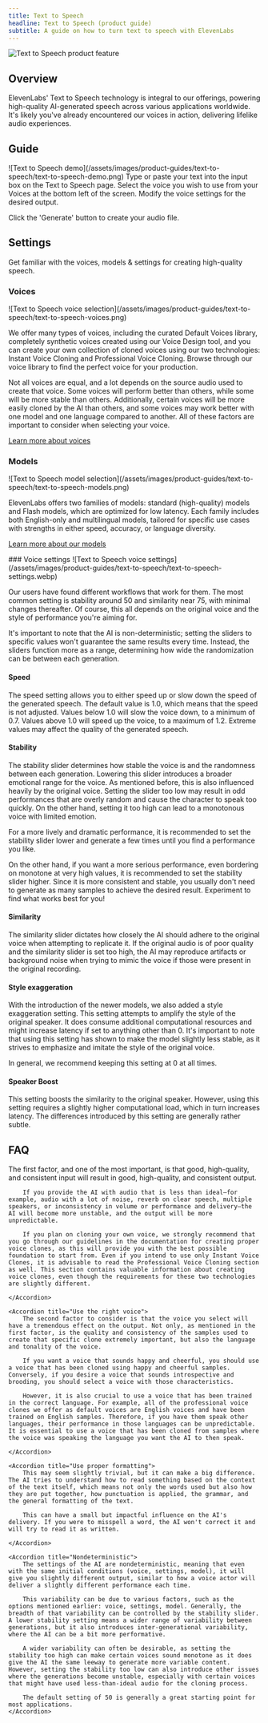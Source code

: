 ```yaml
---
title: Text to Speech
headline: Text to Speech (product guide)
subtitle: A guide on how to turn text to speech with ElevenLabs
---
```


<img
  src="/assets/images/product-guides/text-to-speech/text-to-speech-product-feature.png"
  alt="Text to Speech product feature"
  className="w-full rounded-lg"
/>

## Overview

ElevenLabs' Text to Speech technology is integral to our offerings, powering high-quality AI-generated speech across various applications worldwide. It's likely you've already encountered our voices in action, delivering lifelike audio experiences.

## Guide

<Frame background="subtle">
  ![Text to Speech demo](/assets/images/product-guides/text-to-speech/text-to-speech-demo.png)
</Frame>

<Steps>
<Step title="Text input">
  Type or paste your text into the input box on the Text to Speech page.
</Step>
<Step title="Voice selection">
  Select the voice you wish to use from your Voices at the bottom left of the screen.
</Step>
<Step title="Adjust settings (optional)">Modify the voice settings for the desired output.</Step>

<Step title="Generate">Click the 'Generate' button to create your audio file.</Step>

</Steps>

## Settings

Get familiar with the voices, models & settings for creating high-quality speech.

<AccordionGroup>
<Accordion title="Voices">

### Voices

<Frame background="subtle">
  ![Text to Speech voice
  selection](/assets/images/product-guides/text-to-speech/text-to-speech-voices.png)
</Frame>

We offer many types of voices, including the curated Default Voices library, completely synthetic voices created using our Voice Design tool, and you can create your own collection of cloned voices using our two technologies: Instant Voice Cloning and Professional Voice Cloning. Browse through our voice library to find the perfect voice for your production.

Not all voices are equal, and a lot depends on the source audio used to create that voice. Some voices will perform better than others, while some will be more stable than others. Additionally, certain voices will be more easily cloned by the AI than others, and some voices may work better with one model and one language compared to another. All of these factors are important to consider when selecting your voice.

[Learn more about voices](/docs/capabilities/voices)

</Accordion>

<Accordion title="Models">

### Models

<Frame background="subtle">
  ![Text to Speech model
  selection](/assets/images/product-guides/text-to-speech/text-to-speech-models.png)
</Frame>

ElevenLabs offers two families of models: standard (high-quality) models and Flash models, which are optimized for low latency. Each family includes both English-only and multilingual models, tailored for specific use cases with strengths in either speed, accuracy, or language diversity.

<Markdown src="/snippets/tts-models.mdx" />

[Learn more about our models](/docs/models)

</Accordion>

<Accordion title="Voice settings">
### Voice settings

<Frame background="subtle">
  ![Text to Speech voice
  settings](/assets/images/product-guides/text-to-speech/text-to-speech-settings.webp)
</Frame>

Our users have found different workflows that work for them. The most common setting is stability around 50 and similarity near 75, with minimal changes thereafter. Of course, this all depends on the original voice and the style of performance you're aiming for.

It's important to note that the AI is non-deterministic; setting the sliders to specific values won't guarantee the same results every time. Instead, the sliders function more as a range, determining how wide the randomization can be between each generation.

#### Speed

The speed setting allows you to either speed up or slow down the speed of the generated speech. The default value is 1.0, which means that the speed is not adjusted. Values below 1.0 will slow the voice down, to a minimum of 0.7. Values above 1.0 will speed up the voice, to a maximum of 1.2. Extreme values may affect the quality of the generated speech.

#### Stability

The stability slider determines how stable the voice is and the randomness between each generation. Lowering this slider introduces a broader emotional range for the voice. As mentioned before, this is also influenced heavily by the original voice. Setting the slider too low may result in odd performances that are overly random and cause the character to speak too quickly. On the other hand, setting it too high can lead to a monotonous voice with limited emotion.

For a more lively and dramatic performance, it is recommended to set the stability slider lower and generate a few times until you find a performance you like.

On the other hand, if you want a more serious performance, even bordering on monotone at very high values, it is recommended to set the stability slider higher. Since it is more consistent and stable, you usually don't need to generate as many samples to achieve the desired result. Experiment to find what works best for you!

#### Similarity

The similarity slider dictates how closely the AI should adhere to the original voice when attempting to replicate it. If the original audio is of poor quality and the similarity slider is set too high, the AI may reproduce artifacts or background noise when trying to mimic the voice if those were present in the original recording.

#### Style exaggeration

With the introduction of the newer models, we also added a style exaggeration setting. This setting attempts to amplify the style of the original speaker. It does consume additional computational resources and might increase latency if set to anything other than 0. It's important to note that using this setting has shown to make the model slightly less stable, as it strives to emphasize and imitate the style of the original voice.

In general, we recommend keeping this setting at 0 at all times.

#### Speaker Boost

This setting boosts the similarity to the original speaker. However, using this setting requires a slightly higher computational load, which in turn increases latency. The differences introduced by this setting are generally rather subtle.

</Accordion>

</AccordionGroup>

## FAQ

<AccordionGroup>
    <Accordion title="Good input equals good output">
        The first factor, and one of the most important, is that good, high-quality, and consistent input will result in good, high-quality, and consistent output.

        If you provide the AI with audio that is less than ideal—for example, audio with a lot of noise, reverb on clear speech, multiple speakers, or inconsistency in volume or performance and delivery—the AI will become more unstable, and the output will be more unpredictable.

        If you plan on cloning your own voice, we strongly recommend that you go through our guidelines in the documentation for creating proper voice clones, as this will provide you with the best possible foundation to start from. Even if you intend to use only Instant Voice Clones, it is advisable to read the Professional Voice Cloning section as well. This section contains valuable information about creating voice clones, even though the requirements for these two technologies are slightly different.

    </Accordion>

    <Accordion title="Use the right voice">
        The second factor to consider is that the voice you select will have a tremendous effect on the output. Not only, as mentioned in the first factor, is the quality and consistency of the samples used to create that specific clone extremely important, but also the language and tonality of the voice.

        If you want a voice that sounds happy and cheerful, you should use a voice that has been cloned using happy and cheerful samples. Conversely, if you desire a voice that sounds introspective and brooding, you should select a voice with those characteristics.

        However, it is also crucial to use a voice that has been trained in the correct language. For example, all of the professional voice clones we offer as default voices are English voices and have been trained on English samples. Therefore, if you have them speak other languages, their performance in those languages can be unpredictable. It is essential to use a voice that has been cloned from samples where the voice was speaking the language you want the AI to then speak.

    </Accordion>

    <Accordion title="Use proper formatting">
        This may seem slightly trivial, but it can make a big difference. The AI tries to understand how to read something based on the context of the text itself, which means not only the words used but also how they are put together, how punctuation is applied, the grammar, and the general formatting of the text.

        This can have a small but impactful influence on the AI's delivery. If you were to misspell a word, the AI won't correct it and will try to read it as written.

    </Accordion>

    <Accordion title="Nondeterministic">
        The settings of the AI are nondeterministic, meaning that even with the same initial conditions (voice, settings, model), it will give you slightly different output, similar to how a voice actor will deliver a slightly different performance each time.

        This variability can be due to various factors, such as the options mentioned earlier: voice, settings, model. Generally, the breadth of that variability can be controlled by the stability slider. A lower stability setting means a wider range of variability between generations, but it also introduces inter-generational variability, where the AI can be a bit more performative.

        A wider variability can often be desirable, as setting the stability too high can make certain voices sound monotone as it does give the AI the same leeway to generate more variable content. However, setting the stability too low can also introduce other issues where the generations become unstable, especially with certain voices that might have used less-than-ideal audio for the cloning process.

        The default setting of 50 is generally a great starting point for most applications.
    </Accordion>

</AccordionGroup>
